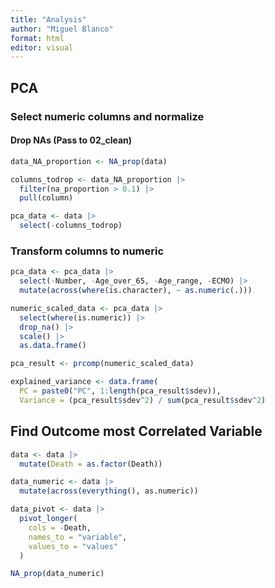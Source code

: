 ```yaml
---
title: "Analysis"
author: "Miguel Blanco"
format: html
editor: visual
---
```


## PCA

### Select numeric columns and normalize

#### Drop NAs (Pass to 02_clean)

```r
data_NA_proportion <- NA_prop(data)

columns_todrop <- data_NA_proportion |> 
  filter(na_proportion > 0.1) |> 
  pull(column)

pca_data <- data |> 
  select(-columns_todrop)
```

### Transform columns to numeric

```r
pca_data <- pca_data |> 
  select(-Number, -Age_over_65, -Age_range, -ECMO) |> 
  mutate(across(where(is.character), ~ as.numeric(.)))

numeric_scaled_data <- pca_data |> 
  select(where(is.numeric)) |> 
  drop_na() |> 
  scale() |> 
  as.data.frame()
```

```r
pca_result <- prcomp(numeric_scaled_data)
```

```r
explained_variance <- data.frame(
  PC = paste0("PC", 1:length(pca_result$sdev)),
  Variance = (pca_result$sdev^2) / sum(pca_result$sdev^2)

```

## Find Outcome most Correlated Variable

```r
data <- data |> 
  mutate(Death = as.factor(Death))
```

```r
data_numeric <- data |> 
  mutate(across(everything(), as.numeric))
```

```r
data_pivot <- data |> 
  pivot_longer(
    cols = -Death,
    names_to = "variable",
    values_to = "values"
  )
```

```r
NA_prop(data_numeric)
```
